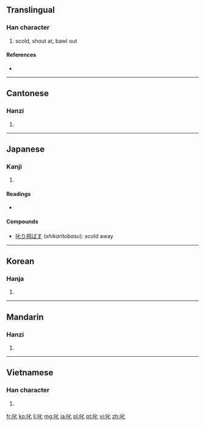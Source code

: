 ==Translingual==

===Han character===
{{Han char|rn=30|rad=口|as=02|sn=5|four=6401<sub>0</sub>|canj=口心 (RP)}}

# scold, shout at, bawl out

====References====
* {{Han ref|kx=0173.020|dkj=03248|dj=0384.020|hdz=10572.060|uh=53F1|ud=21489|bh=A577|bd=42359}}

----

==Cantonese==

===Hanzi===
{{yue-hanzi|jyut=|y=chik1}}

# {{defn|lang=yue|sort=口02}}

----

==Japanese==

===Kanji===
{{ja-kanji|grade=|rs=口02}}

# {{defn|lang=ja|sort=口02}}

====Readings====
* {{ja-readings|on=[[しつ]] (''shitsu''), [[しち]] (''shichi'')|kun=[[しかる]] ([[叱る]], ''shikaru'')}}

====Compounds====
* [[叱り飛ばす]] (''shikaritobasu''): scold away

----

==Korean==

===Hanja===
{{ko-hanja|hangeul=질|rv=jil|mr=chil}}

# {{defn|lang=ko|sort=口02}}

----

==Mandarin==

===Hanzi===
{{cmn-hanzi|pin=[[chì]] ([[chi4]]), [[shè]] ([[she4]]), [[yè]] ([[ye4]])|wg=ch'ih<sup>4</sup>, she<sup>4</sup>, yeh<sup>4</sup>}}

# {{defn|lang=cmn|sort=口02}}

----

==Vietnamese==

===Han character===
{{vi-hantu|[[sất]], [[sứt]], [[sớt]]|rs=口02}}

# {{defn|lang=vi|sort=口02}}

[[fr:叱]]
[[ko:叱]]
[[li:叱]]
[[mg:叱]]
[[ja:叱]]
[[pl:叱]]
[[pt:叱]]
[[vi:叱]]
[[zh:叱]]